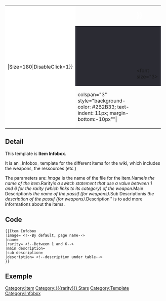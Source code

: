 <includeonly>
{| style="width: 100%; height: 50%; border: none; margin: 0px;"  cellpadding="0" cellspacing="0"
| rowspan="5" style="width:200px;height:200px;text-align:center; background-color:white;"|<div style="position:relative;"> {{Icon|Name={{{image|{{PAGENAME}}}}}|Size=180|DisableClick=1}}<div style="position:absolute;top:128px;left:11px">{{Icon|Name=UI-Supply-{{{rarity|Error}}}Star|Size=170|DisableClick=1}}</div></div>
|style="background-color:#{{#switch:{{{rarity}}}|1= 808080|2= 71B771|3= 3E70BA|4= CB68C2|5= FF8D1C|6= FB5824}};text-indent: 15px"|<span style="opacity:0;"><nowiki>-</nowiki></span>
|colspan="2" style="background-color:#{{#switch:{{{rarity}}}|1= 808080|2= 71B771|3= 3E70BA|4= CB68C2|5= FF8D1C|6= FB5824}};"|<font size="5"><b style="color: white;">{{{name|{{PAGENAME}}}}}</b></font>
|-
|style="background-color: #2B2B33;text-indent: 17px"|<span style="opacity:0;"><nowiki>-</nowiki></span>
|colspan="2" style="background-color: #2B2B33"|<font size="4">{{Rarity|{{{rarity}}}}}</font>
|-
|style="background-color: #2B2B33;text-indent: 15px"|<span style="opacity:0;"><nowiki>-</nowiki></span>
|colspan="2" style="background-color: #2B2B33"|<font size="4"><b style="color: white;">{{{main description|Please add main description}}}</b></font>
|-
|style="background-color: #2B2B33;text-indent: 15px"|<span style="opacity:0;"><nowiki>-</nowiki></span>
|colspan="2" style="background-color: #2B2B33;"|<font size="3><span style="color: white;">{{{sub description|}}}</span></font>
|-
|colspan="3" style="background-color: #2B2B33; text-indent: 11px; margin-bottom:-10px""|<span style="opacity:0;"><nowiki>-</nowiki></span>
|}<span style="vertical-align: middle;">{{{description|}}}</span><!--
-->[[Category:Item]]<!--
-->[[Category:{{{rarity}}} Stars]]<!--
--></includeonly>

<noinclude>
== Detail ==
This template is '''Item Infobox'''.

It is an _Infobox_ template for the different items for the wiki, which includes the weapons, the ressources (etc.)

The parameters are:
''Image'' is the name of the file for the item.''
''Name'' is the name of the item.
''Rarity'' is a switch statement that use a value between 1 and 6 for the rarity (which links to its category) of the weapon.
''Main Description'' is the name of the passif (for weapons).
''Sub Description'' is the description of the passif (for weapons).
''Description'' is to add more informations about the items.


== Code ==
<pre>
{{Item Infobox
|image= <!--By default, page name-->
|name= 
|rarity= <!--Between 1 and 6-->
|main description=
|sub description=
|description= <!--description under table-->
}}
</pre>

== Exemple ==
{{Item Infobox
|image=Weapon-WolfFang-Icon
|rarity=6
|main description=Predator's Maxim
|sub description=All DMG increased by 20% when attacking enemies in a burning area.
|description= Signature weapon belonging to [[Lee: Entropy]].
}} 

[[Category:Template]][[Category:Infobox]]
</noinclude>
